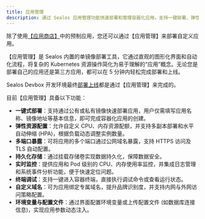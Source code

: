 ```yaml
---
title: 应用管理
description: 通过 Sealos 应用管理功能快速部署和管理容器化应用，支持一键部署、弹性伸缩、多端口暴露、持久化存储等特性
---
```


除了使用[【应用商店】](/docs/guides/app-store)中的预制应用，您还可以通过【应用管理】来部署自定义应用。

【应用管理】是 Sealos 内置的单镜像部署工具，它通过直观的图形化界面和自动化流程，将复杂的 Kubernetes 资源操作简化为易于理解的“应用”概念。无论您是部署自己的应用还是第三方应用，都可以在 5 分钟内轻松完成部署和上线。

Sealos Devbox 开发环境最终[部署上线](/docs/guides/fundamentals/deploy)都是通过【应用管理】来完成的。

目前【应用管理】具备以下功能：

- **一键式部署**：支持通过公有或私有镜像快速部署应用，用户仅需填写应用名称、镜像地址等基本信息，即可完成容器化应用的创建。
- **弹性资源配置**：允许自定义 CPU、内存资源配额，并支持多副本部署和水平自动伸缩 (HPA)，根据负载动态调整实例数量。
- **多端口暴露**：可将应用的多个端口通过公网域名暴露，支持 HTTPS 访问及 TLS 自动配置。
- **持久化存储**：通过挂载存储卷实现数据持久化，保障数据安全。
- **实时监控**：提供应用和 Pod 级别的 CPU、内存使用率监控，并集成日志管理和系统事件分析功能，便于快速定位问题。
- **终端调试**：支持一键进入容器终端，直接执行调试命令或查看运行状态。
- **自定义域名**：可为应用绑定专属域名，提升品牌识别度，并支持内网与外网访问策略配置。
- **环境变量与配置文件**：通过界面配置环境变量或上传配置文件 (如数据库连接信息)，实现应用参数动态注入。


